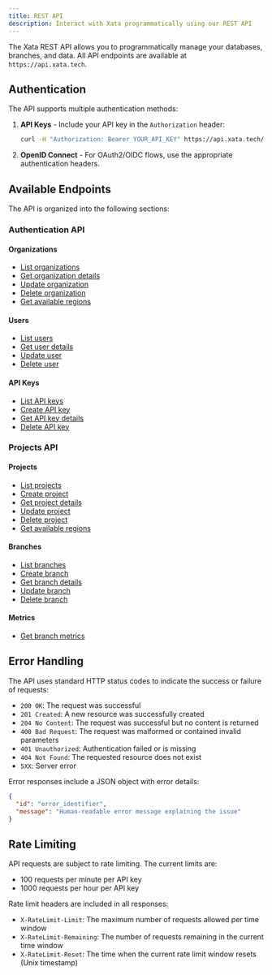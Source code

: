 ```yaml
---
title: REST API
description: Interact with Xata programmatically using our REST API
---
```


The Xata REST API allows you to programmatically manage your databases, branches, and data. All API endpoints are available at `https://api.xata.tech`.

## Authentication

The API supports multiple authentication methods:

1. **API Keys** - Include your API key in the `Authorization` header:
   ```bash
   curl -H "Authorization: Bearer YOUR_API_KEY" https://api.xata.tech/...
   ```

2. **OpenID Connect** - For OAuth2/OIDC flows, use the appropriate authentication headers.

## Available Endpoints

The API is organized into the following sections:

### Authentication API

#### Organizations
- [List organizations](/api/organizations#list-organizations)
- [Get organization details](/api/organizations#get-organization)
- [Update organization](/api/organizations#update-organization)
- [Delete organization](/api/organizations#delete-organization)
- [Get available regions](/api/organizations#get-available-regions)

#### Users
- [List users](/api/users#list-users)
- [Get user details](/api/users#get-user)
- [Update user](/api/users#update-user)
- [Delete user](/api/users#delete-user)

#### API Keys
- [List API keys](/api/api-keys#list-api-keys)
- [Create API key](/api/api-keys#create-api-key)
- [Get API key details](/api/api-keys#get-api-key)
- [Delete API key](/api/api-keys#delete-api-key)

### Projects API

#### Projects
- [List projects](/api/projects#list-projects)
- [Create project](/api/projects#create-project)
- [Get project details](/api/projects#get-project)
- [Update project](/api/projects#update-project)
- [Delete project](/api/projects#delete-project)
- [Get available regions](/api/projects#get-available-regions)

#### Branches
- [List branches](/api/branches#list-branches)
- [Create branch](/api/branches#create-branch)
- [Get branch details](/api/branches#get-branch)
- [Update branch](/api/branches#update-branch)
- [Delete branch](/api/branches#delete-branch)

#### Metrics
- [Get branch metrics](/api/metrics#get-branch-metrics)

## Error Handling

The API uses standard HTTP status codes to indicate the success or failure of requests:

- `200 OK`: The request was successful
- `201 Created`: A new resource was successfully created
- `204 No Content`: The request was successful but no content is returned
- `400 Bad Request`: The request was malformed or contained invalid parameters
- `401 Unauthorized`: Authentication failed or is missing
- `404 Not Found`: The requested resource does not exist
- `5XX`: Server error

Error responses include a JSON object with error details:

```json
{
  "id": "error_identifier",
  "message": "Human-readable error message explaining the issue"
}
```

## Rate Limiting

API requests are subject to rate limiting. The current limits are:

- 100 requests per minute per API key
- 1000 requests per hour per API key

Rate limit headers are included in all responses:

- `X-RateLimit-Limit`: The maximum number of requests allowed per time window
- `X-RateLimit-Remaining`: The number of requests remaining in the current time window
- `X-RateLimit-Reset`: The time when the current rate limit window resets (Unix timestamp)